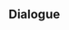 {{Genius Invokation TCG Stage
| title = Jadeplume Terrorshroom's Parade
| type = Friendly Fracas
| group = Tavern Challenge
| requirement = 8
| character = Night Pilot
| introduction = "Meow..." "It is said that in the depths of the forest, there is a great being at the apex of all Fungi..."<br />{{Color|bp|Special Rule: "Jadeplume Terrorshroom" is immune to Frozen, Stun, and Petrification, and starts with the Talent Card "Proliferating Spores" equipped.}}
| objective_1 = Achieve victory
| reward_1 = Jadeplume Terrorshroom*1
| objective_2 = Achieve victory within 5 Rounds
| reward_2 = Proliferating Spores*1
| objective_3 = Win with less than 2 characters defeated
| reward_3 = Proliferating Spores*1
| lineup = Jadeplume Terrorshroom#36
}}

==Dialogue==
{{Transclude|Genius Invokation TCG/Stage/Night Pilot|Jadeplume Terrorshroom's Parade}}